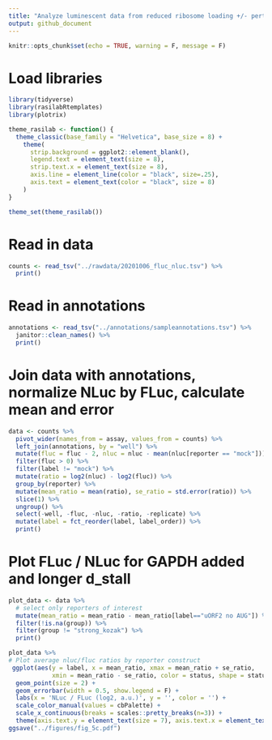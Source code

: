 ```yaml
---
title: "Analyze luminescent data from reduced ribosome loading +/- perturbed uORF2 d_stall"
output: github_document
---
```


```r
knitr::opts_chunk$set(echo = TRUE, warning = F, message = F)
```

# Load libraries

```r
library(tidyverse)
library(rasilabRtemplates)
library(plotrix)

theme_rasilab <- function() {
  theme_classic(base_family = "Helvetica", base_size = 8) +
    theme(
      strip.background = ggplot2::element_blank(),
      legend.text = element_text(size = 8),
      strip.text.x = element_text(size = 8),
      axis.line = element_line(color = "black", size=.25),
      axis.text = element_text(color = "black", size = 8)
    )
}

theme_set(theme_rasilab())
```

# Read in data

```r
counts <- read_tsv("../rawdata/20201006_fluc_nluc.tsv") %>%
  print()
```

# Read in annotations

```r
annotations <- read_tsv("../annotations/sampleannotations.tsv") %>%
  janitor::clean_names() %>% 
  print()
```

# Join data with annotations, normalize NLuc by FLuc, calculate mean and error

```r
data <- counts %>% 
  pivot_wider(names_from = assay, values_from = counts) %>%
  left_join(annotations, by = "well") %>%
  mutate(fluc = fluc - 2, nluc = nluc - mean(nluc[reporter == "mock"])) %>%
  filter(fluc > 0) %>% 
  filter(label != "mock") %>%
  mutate(ratio = log2(nluc) - log2(fluc)) %>% 
  group_by(reporter) %>% 
  mutate(mean_ratio = mean(ratio), se_ratio = std.error(ratio)) %>% 
  slice(1) %>%
  ungroup() %>% 
  select(-well, -fluc, -nluc, -ratio, -replicate) %>%
  mutate(label = fct_reorder(label, label_order)) %>%
  print()
```

# Plot FLuc / NLuc for GAPDH added and longer d_stall

```r
plot_data <- data %>%
  # select only reporters of interest
  mutate(mean_ratio = mean_ratio - mean_ratio[label=="uORF2 no AUG"]) %>%
  filter(!is.na(group)) %>%
  filter(group != "strong_kozak") %>%
  print()

plot_data %>%
# Plot average nluc/fluc ratios by reporter construct
 ggplot(aes(y = label, x = mean_ratio, xmax = mean_ratio + se_ratio,
            xmin = mean_ratio - se_ratio, color = status, shape = status)) +
  geom_point(size = 2) +
  geom_errorbar(width = 0.5, show.legend = F) +
  labs(x = 'NLuc / FLuc (log2, a.u.)', y = '', color = '') +
  scale_color_manual(values = cbPalette) +
  scale_x_continuous(breaks = scales::pretty_breaks(n=3)) +
  theme(axis.text.y = element_text(size = 7), axis.text.x = element_text(size = 7))
ggsave("../figures/fig_5c.pdf")
```